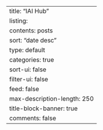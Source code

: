 ---
title: "IAI Hub"
listing:
  contents: posts
  sort: "date desc"
  type: default
  categories: true
  sort-ui: false
  filter-ui: false
  feed: false
  max-description-length: 250
title-block-banner: true
comments: false
---